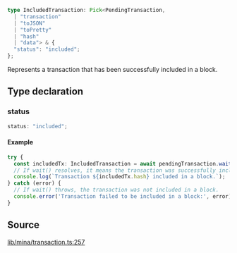 ```ts
type IncludedTransaction: Pick<PendingTransaction, 
  | "transaction"
  | "toJSON"
  | "toPretty"
  | "hash"
  | "data"> & {
  "status": "included";
};
```

Represents a transaction that has been successfully included in a block.

## Type declaration

### status

```ts
status: "included";
```

#### Example

```ts
try {
  const includedTx: IncludedTransaction = await pendingTransaction.wait();
  // If wait() resolves, it means the transaction was successfully included.
  console.log(`Transaction ${includedTx.hash} included in a block.`);
} catch (error) {
  // If wait() throws, the transaction was not included in a block.
  console.error('Transaction failed to be included in a block:', error);
}
```

## Source

[lib/mina/transaction.ts:257](https://github.com/o1-labs/o1js/blob/72b8e2c2b9aaba4b5c12257bdd63dfe2676a3d99/src/lib/mina/transaction.ts#L257)
